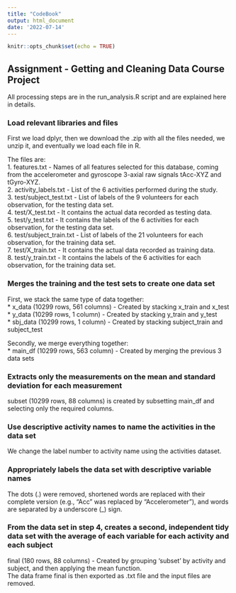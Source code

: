 ```yaml
---
title: "CodeBook"
output: html_document
date: '2022-07-14'
---
```


```r
knitr::opts_chunk$set(echo = TRUE)
```

## Assignment - Getting and Cleaning Data Course Project
  
All processing steps are in the run_analysis.R script and are explained here in details.  
  
### Load relevant libraries and files
First we load dplyr, then we download the .zip with all the files needed, we unzip it, and eventually we load each file in R.  
  
The files are:  
1. features.txt - Names of all features selected for this database, coming from the accelerometer and gyroscope 3-axial raw signals tAcc-XYZ and tGyro-XYZ.  
2. activity_labels.txt - List of the 6 activities performed during the study.  
3. test/subject_test.txt - List of labels of the 9 volunteers for each observation, for the testing data set.  
4. test/X_test.txt - It contains the actual data recorded as testing data.  
5. test/y_test.txt - It contains the labels of the 6 activities for each observation, for the testing data set.  
6. test/subject_train.txt - List of labels of the 21 volunteers for each observation, for the training data set.  
7. test/X_train.txt - It contains the actual data recorded as training data.  
8. test/y_train.txt - It contains the labels of the 6 activities for each observation, for the training data set.  
  
### Merges the training and the test sets to create one data set
First, we stack the same type of data together:  
* x_data (10299 rows, 561 columns) - Created by stacking x_train and x_test  
* y_data (10299 rows, 1 column) - Created by stacking y_train and y_test  
* sbj_data (10299 rows, 1 column) - Created by stacking subject_train and subject_test  
  
Secondly, we merge everything together:  
* main_df (10299 rows, 563 column) - Created by merging the previous 3 data sets  
  
### Extracts only the measurements on the mean and standard deviation for each measurement
subset (10299 rows, 88 columns) is created by subsetting main_df and selecting only the required columns.  
  
### Use descriptive activity names to name the activities in the data set
We change the label number to activity name using the activities dataset.  

### Appropriately labels the data set with descriptive variable names
The dots (.) were removed, shortened words are replaced with their complete version (e.g., "Acc" was replaced by "Accelerometer"), and words are separated by a underscore (_) sign.  
  
### From the data set in step 4, creates a second, independent tidy data set with the average of each variable for each activity and each subject
final (180 rows, 88 columns) - Created by grouping 'subset' by activity and subject, and then applying the mean function.  
The data frame final is then exported as .txt file and the input files are removed.  

